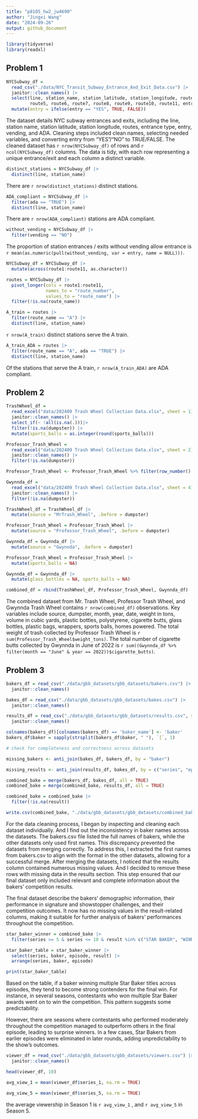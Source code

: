```yaml
---
title: "p8105_hw2_jw4690"
author: "Jingxi Wang"
date: "2024-09-26"
output: github_document
---
```


```r
library(tidyverse)
library(readxl)
```

## Problem 1

```r
NYCSubway_df = 
  read_csv("./data/NYC_Transit_Subway_Entrance_And_Exit_Data.csv") |>
  janitor::clean_names() |>
  select(line, station_name, station_latitude, station_longitude, route1, route2, route3, route4,
         route5, route6, route7, route8, route9, route10, route11, entry, vending, entrance_type, ada) |>
  mutate(entry = ifelse(entry == "YES", TRUE, FALSE))
```

The dataset details NYC subway entrances and exits, including the line, station name, station latitude, station longitude, routes, entrance type, entry, vending, and ADA. Cleaning steps included clean names, selecting needed variables, and converting entry from "YES"/"NO" to TRUE/FALSE. The cleaned dataset has `r nrow(NYCSubway_df)` of rows and  `r ncol(NYCSubway_df)` columns. The data is tidy, with each row representing a unique entrance/exit and each column a distinct variable.

```r
distinct_stations = NYCSubway_df |>
  distinct(line, station_name)
```

There are `r nrow(distinct_stations)` distinct stations.

```r
ADA_compliant = NYCSubway_df |>
  filter(ada == "TRUE") |>
  distinct(line, station_name)
```

There are `r nrow(ADA_compliant)` stations are ADA compliant.

```r
without_vending = NYCSubway_df |>
  filter(vending == "NO")
```

The proportion of station entrances / exits without vending allow entrance is `r mean(as.numeric(pull(without_vending, var = entry, name = NULL)))`.

```r
NYCSubway_df = NYCSubway_df |>
  mutate(across(route1:route11, as.character))

routes = NYCSubway_df |>
  pivot_longer(cols = route1:route11,
               names_to = "route_number",
               values_to = "route_name") |>
  filter(!is.na(route_name))
```

```r
A_train = routes |>
  filter(route_name == "A") |>
  distinct(line, station_name)
```

`r nrow(A_train)` distinct stations serve the A train.

```r
A_train_ADA = routes |>
  filter(route_name == "A", ada == "TRUE") |>
  distinct(line, station_name)
```

Of the stations that serve the A train, `r nrow(A_train_ADA)` are ADA compliant.

## Problem 2

```r
TrashWheel_df = 
  read_excel("data/202409 Trash Wheel Collection Data.xlsx", sheet = 1) |>
  janitor::clean_names() |>
  select_if(~ !all(is.na(.)))|>
  filter(!is.na(dumpster)) |>
  mutate(sports_balls = as.integer(round(sports_balls)))
```

```r
Professor_Trash_Wheel = 
  read_excel("data/202409 Trash Wheel Collection Data.xlsx", sheet = 2) |>
  janitor::clean_names() |>
  filter(!is.na(dumpster))

Professor_Trash_Wheel <- Professor_Trash_Wheel %>% filter(row_number() <= n()-1)
```


```r
Gwynnda_df = 
  read_excel("data/202409 Trash Wheel Collection Data.xlsx", sheet = 4) |>
  janitor::clean_names() |>
  filter(!is.na(dumpster))
```

```r
TrashWheel_df = TrashWheel_df |>
  mutate(source = "MrTrash_Wheel", .before = dumpster)

Professor_Trash_Wheel = Professor_Trash_Wheel |>
  mutate(source = "Professor_Trash_Wheel", .before = dumpster)

Gwynnda_df = Gwynnda_df |>
  mutate(source = "Gwynnda", .before = dumpster)
```

```r
Professor_Trash_Wheel = Professor_Trash_Wheel |>
  mutate(sports_balls = NA)

Gwynnda_df = Gwynnda_df |>
  mutate(glass_bottles = NA, sports_balls = NA)

combined_df = rbind(TrashWheel_df, Professor_Trash_Wheel, Gwynnda_df)
```

The combined dataset from Mr. Trash Wheel, Professor Trash Wheel, and Gwynnda Trash Wheel contains `r nrow(combined_df)` observations. Key variables include source, dumpster, month, year, date, weight in tons, volume in cubic yards, plastic bottles, polystyrene, cigarette butts, glass bottles, plastic bags, wrappers, sports balls, homes powered. The total weight of trash collected by Professor Trash Wheel is `r sum(Professor_Trash_Wheel$weight_tons)`. The total number of cigarette butts collected by Gwynnda in June of 2022 is `r sum((Gwynnda_df %>% filter(month == "June" & year == 2022))$cigarette_butts)`. 

## Problem 3

```r
bakers_df = read_csv("./data/gbb_datasets/gbb_datasets/bakers.csv") |>
  janitor::clean_names()

bakes_df = read_csv("./data/gbb_datasets/gbb_datasets/bakes.csv") |>
  janitor::clean_names()

results_df = read_csv("./data/gbb_datasets/gbb_datasets/results.csv", skip = 2) |>
  janitor::clean_names()
```

```r
colnames(bakers_df)[colnames(bakers_df) == 'baker_name'] <- 'baker'
bakers_df$baker = sapply(strsplit(bakers_df$baker, " "), `[`, 1)
```

```r
# check for completeness and correctness across datasets 

missing_bakers <- anti_join(bakes_df, bakers_df, by = "baker")

missing_results <- anti_join(results_df, bakes_df, by = c("series", "episode", "baker"))

```


```r
combined_bake = merge(bakers_df, bakes_df, all = TRUE)
combined_bake = merge(combined_bake, results_df, all = TRUE)

combined_bake = combined_bake |>
  filter(!is.na(result))
```

```r
write.csv(combined_bake, "./data/gbb_datasets/gbb_datasets/combined_bake.csv", row.names = FALSE)
```

For the data cleaning process, I began by inspecting and cleaning each dataset individually. And I find out the inconsistency in baker names across the datasets. The bakers.csv file listed the full names of bakers, while the other datasets only used first names. This discrepancy prevented the datasets from merging correctly. To address this, I extracted the first names from bakers.csv to align with the format in the other datasets, allowing for a successful merge. After merging the datasets, I noticed that the results column contained numerous missing values. And I decided to remove these rows with missing data in the results section. This step ensured that our final dataset only included relevant and complete information about the bakers' competition results.

The final dataset describe the bakers' demographic information, their performance in signature and showstopper challenges, and their competition outcomes. It now has no missing values in the result-related columns, making it suitable for further analysis of bakers’ performances throughout the competition. 

```r
star_baker_winner = combined_bake |>
  filter(series >= 5 & series <= 10 & result %in% c("STAR BAKER", "WINNER"))

star_baker_table = star_baker_winner |>
  select(series, baker, episode, result) |>
  arrange(series, baker, episode)

print(star_baker_table)
```

Based on the table,  if a baker winning multiple Star Baker titles across episodes, they tend to become strong contenders for the final win. For instance, in several seasons, contestants who won multiple Star Baker awards went on to win the competition. This pattern suggests some predictability.

However, there are seasons where contestants who performed moderately throughout the competition managed to outperform others in the final episode, leading to surprise winners. In a few cases, Star Bakers from earlier episodes were eliminated in later rounds, adding unpredictability to the show's outcomes.

```r
viewer_df = read_csv("./data/gbb_datasets/gbb_datasets/viewers.csv") |>
  janitor::clean_names()

head(viewer_df, 10)
```

```r
avg_view_1 = mean(viewer_df$series_1, na.rm = TRUE)

avg_view_5 = mean(viewer_df$series_5, na.rm = TRUE)
```

the average viewership in Season 1 is `r avg_view_1` , and `r avg_view_5` in Season 5.